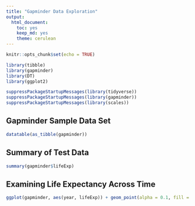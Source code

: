 ```yaml
---
title: "Gapminder Data Exploration"
output:
  html_document:
    toc: yes
    keep_md: yes
    theme: cerulean
---
```


```r
knitr::opts_chunk$set(echo = TRUE)
```

```r
library(tibble)
library(gapminder)
library(DT)
library(ggplot2)

suppressPackageStartupMessages(library(tidyverse))
suppressPackageStartupMessages(library(gapminder))
suppressPackageStartupMessages(library(scales))
```

## Gapminder Sample Data Set
```r
datatable(as_tibble(gapminder))
```

## Summary of Test Data
```r
summary(gapminder$lifeExp)
```

## Examining Life Expectancy Across Time
```r
ggplot(gapminder, aes(year, lifeExp)) + geom_point(alpha = 0.1, fill = "dark blue", colour = "dark blue") + theme_bw() + ylab("Life Expectancy")
```
 
